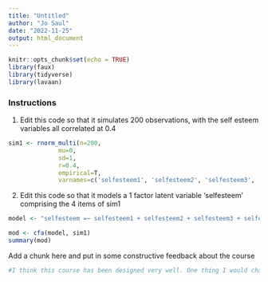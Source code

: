 ```yaml
---
title: "Untitled"
author: "Jo Saul"
date: "2022-11-25"
output: html_document
---
```


```r
knitr::opts_chunk$set(echo = TRUE)
library(faux)
library(tidyverse)
library(lavaan)
```

### Instructions

1. Edit this code so that it simulates 200 observations, with the self esteem variables all correlated at 0.4
```r
sim1 <- rnorm_multi(n=200,
              mu=0,
              sd=1,
              r=0.4,
              empirical=T,
              varnames=c('selfesteem1', 'selfesteem2', 'selfesteem3', 'selfesteem4'))
```

2. Edit this code so that it models a 1 factor latent variable 'selfesteem' comprising the 4 items of sim1
```r
model <- "selfesteem =~ selfesteem1 + selfesteem2 + selfesteem3 + selfesteem4"

mod <- cfa(model, sim1)
summary(mod)
```


Add a chunk here and put in some constructive feedback about the course

```r
#I think this course has been designed very well. One thing I would change is the layout of the practicals. I believe it would help if the tasks were formatted differently to give them more structure. For example, having a coherent format for title, paragraphs, and questions on the tasks. Sometimes it is a little bit all over the place and I personally would find it easier to follow.
```

